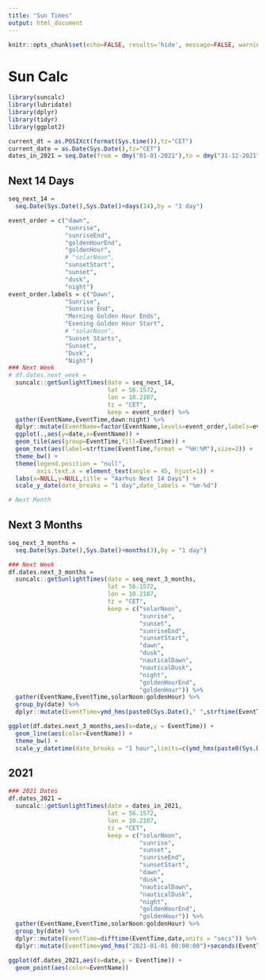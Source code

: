 ```yaml
---
title: "Sun Times"
output: html_document
---
```


```r
knitr::opts_chunk$set(echo=FALSE, results='hide', message=FALSE, warning=FALSE)
```

# Sun Calc

```r
library(suncalc)
library(lubridate)
library(dplyr)
library(tidyr)
library(ggplot2)

current_dt = as.POSIXct(format(Sys.time()),tz="CET")
current_date = as.Date(Sys.Date(),tz="CET")
dates_in_2021 = seq.Date(from = dmy("01-01-2021"),to = dmy("31-12-2021"),by = "1 day")
```

## Next 14 Days

```r
seq_next_14 = 
  seq.Date(Sys.Date(),Sys.Date()+days(14),by = "1 day")

event_order = c("dawn", 
                "sunrise", 
                "sunriseEnd",
                "goldenHourEnd",
                "goldenHour",
                # "solarNoon", 
                "sunsetStart", 
                "sunset", 
                "dusk", 
                "night")
event_order.labels = c("Dawn", 
                "Sunrise", 
                "Sunrise End",
                "Morning Golden Hour Ends",
                "Evening Golden Hour Start",
                # "solarNoon", 
                "Sunset Starts", 
                "Sunset", 
                "Dusk", 
                "Night")
### Next Week
# df.dates.next_week =
  suncalc::getSunlightTimes(date = seq_next_14,
                            lat = 56.1572,
                            lon = 10.2107,
                            tz = "CET",
                            keep = event_order) %>% 
  gather(EventName,EventTime,dawn:night) %>% 
  dplyr::mutate(EventName=factor(EventName,levels=event_order,labels=event_order.labels)) %>% 
  ggplot(.,aes(y=date,x=EventName)) +
  geom_tile(aes(group=EventTime,fill=EventTime)) +
  geom_text(aes(label=strftime(EventTime,format = "%H:%M"),size=2)) +
  theme_bw() +
  theme(legend.position = "null",
        axis.text.x = element_text(angle = 45, hjust=1)) +
  labs(x=NULL,y=NULL,title = "Aarhus Next 14 Days") +
  scale_y_date(date_breaks = "1 day",date_labels = "%m-%d")

# Next Month
```

## Next 3 Months

```r

seq_next_3_months = 
  seq.Date(Sys.Date(),Sys.Date()+months(3),by = "1 day")

### Next Week
df.dates.next_3_months =
  suncalc::getSunlightTimes(date = seq_next_3_months,
                            lat = 56.1572,
                            lon = 10.2107,
                            tz = "CET",
                            keep = c("solarNoon", 
                                     "sunrise", 
                                     "sunset", 
                                     "sunriseEnd",
                                     "sunsetStart", 
                                     "dawn", 
                                     "dusk", 
                                     "nauticalDawn", 
                                     "nauticalDusk",
                                     "night", 
                                     "goldenHourEnd", 
                                     "goldenHour")) %>% 
  gather(EventName,EventTime,solarNoon:goldenHour) %>% 
  group_by(date) %>% 
  dplyr::mutate(EventTime=ymd_hms(paste0(Sys.Date()," ",strftime(EventTime,format="%H:%M:%S"))))

ggplot(df.dates.next_3_months,aes(x=date,y = EventTime)) +
  geom_line(aes(color=EventName)) +
  theme_bw() +
  scale_y_datetime(date_breaks = "1 hour",limits=c(ymd_hms(paste0(Sys.Date()," ","00:00:01")),ymd_hms(paste0(Sys.Date()," ","23:59:00"))))

```

## 2021

```r
### 2021 Dates
df.dates_2021 =
  suncalc::getSunlightTimes(date = dates_in_2021,
                            lat = 56.1572,
                            lon = 10.2107,
                            tz = "CET",
                            keep = c("solarNoon", 
                                     "sunrise", 
                                     "sunset", 
                                     "sunriseEnd",
                                     "sunsetStart", 
                                     "dawn", 
                                     "dusk", 
                                     "nauticalDawn", 
                                     "nauticalDusk",
                                     "night", 
                                     "goldenHourEnd", 
                                     "goldenHour")) %>% 
  gather(EventName,EventTime,solarNoon:goldenHour) %>% 
  group_by(date) %>% 
  dplyr::mutate(EventTime=difftime(EventTime,date,units = "secs")) %>% 
  dplyr::mutate(EventTime=ymd_hms("2021-01-01 00:00:00")+seconds(EventTime))

ggplot(df.dates_2021,aes(x=date,y = EventTime)) +
  geom_point(aes(color=EventName))


```



